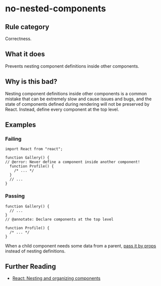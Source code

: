 # no-nested-components

## Rule category

Correctness.

## What it does

Prevents nesting component definitions inside other components.

## Why is this bad?

Nesting component definitions inside other components is a common mistake that can be extremely slow and cause issues and bugs, and the state of components defined during rendering will not be preserved by React. Instead, define every component at the top level.

## Examples

### Failing

```tsx
import React from "react";

function Gallery() {
// @error: Never define a component inside another component!
  function Profile() {
    /* ... */
  }
  // ...
}
```

### Passing

```tsx
function Gallery() {
  // ...
}
// @annotate: Declare components at the top level

function Profile() {
  /* ... */
}
```

When a child component needs some data from a parent, [pass it by props](https://react.dev/learn/passing-props-to-a-component) instead of nesting definitions.

## Further Reading

- [React: Nesting and organizing components](https://react.dev/learn/your-first-component#nesting-and-organizing-components)
